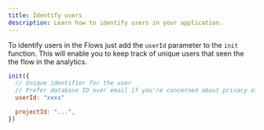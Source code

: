```yaml
---
title: Identify users
description: Learn how to identify users in your application.
---
```


To identify users in the Flows just add the `userId` parameter to the `init` function. This will enable you to keep track of unique users that seen the the flow in the analytics.

```js
init({
  // Unique identifier for the user
  // Prefer database ID over email if you're concerned about privacy of your users
  userId: "xxxx"

  projectId: "...",
})
```